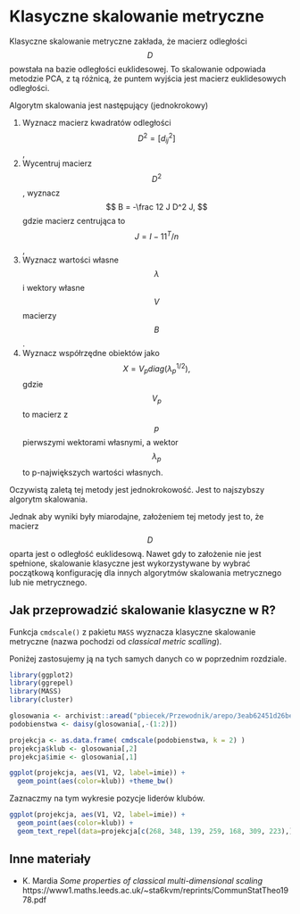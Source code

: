 # Klasyczne skalowanie metryczne

Klasyczne skalowanie metryczne zakłada, że macierz odległości $$D$$ powstała na bazie odległości euklidesowej.
To skalowanie odpowiada metodzie PCA, z tą różnicą, że puntem wyjścia jest macierz euklidesowych odległości.

Algorytm skalowania jest następujący (jednokrokowy)

1. Wyznacz macierz kwadratów odległości $$D^2 = [d^2_{ij}]$$,
2. Wycentruj macierz $$D^2$$, wyznacz 
$$
B = -\frac 12 J D^2 J,
$$
gdzie macierz centrująca to $$J = I - 1 1^T/n$$,
3. Wyznacz wartości własne $$\lambda$$ i wektory własne $$V$$ macierzy $$B$$.
4. Wyznacz współrzędne obiektów jako 
$$
X = V_p diag(\lambda^{1/2}_p),
$$
gdzie $$V_p$$ to macierz z $$p$$ pierwszymi wektorami własnymi, a wektor $$\lambda_p$$ to p-największych wartości własnych.

Oczywistą zaletą tej metody jest jednokrokowość. Jest to najszybszy algorytm skalowania.

Jednak aby wyniki były miarodajne, założeniem tej metody jest to, że macierz $$D$$ oparta jest o odległość euklidesową. 
Nawet gdy to założenie nie jest spełnione, skalowanie klasyczne jest wykorzystywane by wybrać początkową konfigurację dla innych algorytmów skalowania metrycznego lub nie metrycznego.


## Jak przeprowadzić skalowanie klasyczne w R?

Funkcja `cmdscale()` z pakietu `MASS` wyznacza klasyczne skalowanie metryczne (nazwa pochodzi od *classical metric scalling*).

Poniżej zastosujemy ją na tych samych danych co w poprzednim rozdziale.

```r
library(ggplot2)
library(ggrepel)
library(MASS)
library(cluster)

glosowania <- archivist::aread("pbiecek/Przewodnik/arepo/3eab62451d26be6d14fe99dda69675ca")
podobienstwa <- daisy(glosowania[,-(1:2)])

projekcja <- as.data.frame( cmdscale(podobienstwa, k = 2) )
projekcja$klub <- glosowania[,2]
projekcja$imie <- glosowania[,1]

ggplot(projekcja, aes(V1, V2, label=imie)) + 
  geom_point(aes(color=klub)) +theme_bw()
```

Zaznaczmy na tym wykresie pozycje liderów klubów.

```r
ggplot(projekcja, aes(V1, V2, label=imie)) + 
  geom_point(aes(color=klub)) +
  geom_text_repel(data=projekcja[c(268, 348, 139, 259, 168, 309, 223),]) +theme_bw()
```

## Inne materiały

* K. Mardia *Some properties of classical multi-dimensional scaling* https://www1.maths.leeds.ac.uk/~sta6kvm/reprints/CommunStatTheo1978.pdf


